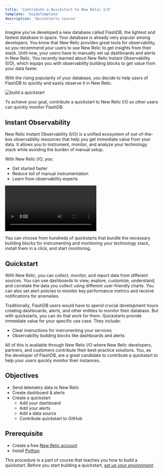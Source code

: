 ```yaml
---
title: 'Contribute a Quickstart to New Relic I/O'
template: 'GuideTemplate'
description: 'Quickstarts course'
---
```


<Intro>

Imagine you’ve developed a new database called FlashDB, the lightest and fastest database in space. Your database is already very popular among developers.
You know that New Relic provides great tools for observability, so you recommend your users to use New Relic to get insights from their stack. Until now, your users have to manually set up dashboards and alerts in New Relic. 
You recently learned about New Relic Instant Observability (I/O), which equips you with observability building blocks to get value from your data faster.    

With the rising popularity of your database, you decide to help users of FlashDB to quickly and easily observe it in New Relic.

![build a quickstart](../../images/contribute-to-quickstarts/lab-narrative.png)

To achieve your goal, contribute a quickstart to New Relic I/O so other users can quickly monitor FlashDB.

</Intro>

<Intro>

## Instant Observability

New Relic Instant Observability (I/O) is a unified ecosystem of out-of-the-box observability resources that help you get immediate value from your data. It allows you to instrument, monitor, and analyze your technology stack while avoiding the burden of manual setup. 

With New Relic I/O, you: 
- Get started faster
- Reduce toil of manual instrumentation
- Learn from observability experts

<Video id="c9zprczTXj8" type="youtube" />

</Intro>

You can choose from hundreds of quickstarts that bundle the necessary building blocks for instrumenting and monitoring your technology stack, install them in a click, and start monitoring. 

## Quickstart

With New Relic, you can collect, monitor, and report data from different sources. You can use dashboards to view, explore, customize, understand, and correlate the data you collect using different user-friendly charts. 
You can also set alert policies to monitor key performance metrics and receive notifications for anomalies.

Traditionally, FlashDB users would have to spend crucial development hours creating dashboards, alerts, and other entities to monitor their database. But with quickstarts, you can do that work for them. 
Quickstarts provide immediate value for your specific use case. They include:
- Clear instructions for instrumenting your services
- Observability building blocks like dashboards and alerts

All of this is available through New Relic I/O where New Relic developers, partners, and customers contribute their best-practice solutions. You, as the developer of FlashDB, are a great candidate to contribute a quickstart to help your users quickly monitor their instances.

<FlexWrapper>

<Objectives>

## Objectives

- Send telemetry data to New Relic
- Create dashboard & alerts 
- Create a quickstart
    - Add your dashboard 
    - Add your alerts 
    - Add a data source
    - Contribute quickstart to GitHub

</Objectives>

<Requirements>

## Prerequisite

- Create a free [New Relic account](https://login.newrelic.com/login)
- Install [Python](https://www.python.org/downloads/) 

</Requirements>

</FlexWrapper>

<Callout variant="course" title="Course">

This procedure is a part of course that teaches you how to build a quickstart. Before you start building a quickstart, [_set up your environment_](/contribute-to-quickstarts/deploy-your-application).

</Callout>